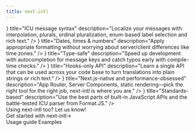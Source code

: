 ```yaml
---
title: next-intl
---
```



<div className="bg-slate-50 dark:bg-gray-900">

<Hero
  titleStrong="Internationalization for Next.js"
  titleRegular="that gets out of your way."
  description="Support multiple languages, with your app code becoming simpler instead of more complex."
  getStarted="Get started"
  viewExample="View an example"
  rscAnnouncement="Support for Next.js 13 and the App Router has arrived →"
/>
<PartnerBanner intro="Presented by" />

<Section
  title="Batteries included, minimalistic API"
  description="Internationalization (i18n) is an essential part of the user experience, therefore next‑intl gives you everything you need to get language nuances right in your Next.js apps."
>
  <div className="grid grid-cols-1 lg:grid-cols-2 gap-6 xl:gap-20">
    <FeaturePanel
      code={<CodeSnippets.icu />}
      title="ICU message syntax"
      description="Localize your messages with interpolation, plurals, ordinal pluralization, enum-based label selection and rich text."
    />
    <FeaturePanel
      code={<CodeSnippets.datesTimesNumbers />}
      title="Dates, times & numbers"
      description="Apply appropriate formatting without worrying about server/client differences like time zones."
    />
    <FeaturePanel
      code={<CodeSnippets.typeSafe />}
      title="Type-safe"
      description="Speed up development with autocompletion for message keys and catch typos early with compile-time checks."
    />
    <FeaturePanel
      code={<CodeSnippets.hooks />}
      title="Hooks-only API"
      description="Learn a single API that can be used across your code base to turn translations into plain strings or rich text."
    />
    <FeaturePanel
      code={<CodeSnippets.buildOutput />}
      title="Next.js-native and performance-obsessed"
      description="App Router, Server Components, static rendering—pick the right tool for the right job, next-intl is where you are."
    />
    <FeaturePanel
      code={<CodeSnippets.standards />}
      title="Standards-based"
      description="Use the best parts of built-in JavaScript APIs and the battle-tested ICU parser from Format.JS."
    />
  </div>
</Section>
<Section title="Trusted by the Next.js community">
  <div className="grid grid-cols-1 lg:grid-cols-3 gap-6">
    <div className="flex flex-col gap-6">
      <UserTestimonial
        userName="Kieran McHugh"
        position="Founder & CEO of Daybridge"
        quote="We were initially worried that adding support for multiple languages to our app would add overwhelming complexity, but next-intl genuinely made the process so much smoother than we expected."
        portraitUrl="/user-kieran-mchugh.jpg"
        href="https://twitter.com/kieranmch"
      />
      <UserTestimonial
        userName="Colin Sidoti"
        position="Co-founder & CEO of Clerk"
        quote="Interop with next-intl was a design requirement"
        portraitUrl="/user-colin-sidoti.jpg"
        href="https://twitter.com/tweetsbycolin/status/1654418495646629888"
      />
    </div>
    <div className="flex flex-col gap-6">
      <UserTestimonial
        userName="Cali Castle"
        position="Founder & CEO of Zolplay"
        quote="I think next-intl should become a Next.js first-class citizen at some point, it’s just brilliant and simple to use."
        portraitUrl="/user-cali-castle.png"
        href="https://twitter.com/thecalicastle/status/1638566769433669633"
      />
      <UserTestimonial
        userName="Alvar Lagerlöf"
        position="Senior Frontend Developer at Motatos"
        quote="It's a great tool. We're using it now for our App Router rollout."
        portraitUrl="/user-alvar-lagerlof.jpeg"
        href="https://twitter.com/alvarlagerlof"
      />
    </div>
    <div className="flex flex-col gap-6">
      <UserTestimonial
        userName="Lachlan Campbell"
        position="Web designer-developer at Watershed"
        quote="We're using next-intl on watershed.com! It's running entirely on App Router, using the Client Components version."
        portraitUrl="/user-lachlan-campbell.jpeg"
        href="https://twitter.com/lachlanjc"
      />
      <UserTestimonial
        userName="Jökull Solberg"
        position="CTO of Trip to Japan"
        quote="Amazing work on this library, launching our site today."
        portraitUrl="/user-jokull-solberg.jpeg"
        href="https://twitter.com/jokull"
      />
    </div>
  </div>
  <div className="flex flex-col-reverse gap-6 mt-10 lg:mt-24 justify-center items-center relative">
    <div className="hidden hover:z-10 lg:absolute lg:left-1/2 lg:translate-x-[-800px] lg:scale-75 lg:block">
      <ShowcaseSite
        className="shadow-md"
        title="Zolplay"
        screenUrl="/showcase-zolplay.png"
        href="https://zolplay.com/"
      />
    </div>
    <div className="hover:z-10 lg:absolute lg:left-1/2 lg:translate-x-[-600px] lg:scale-90">
      <ShowcaseSite
        className="shadow-md"
        title="Trip to Japan"
        screenUrl="/showcase-triptojapan.png"
        href="https://www.triptojapan.com/"
      />
    </div>
    <div className="hidden hover:z-10 lg:absolute lg:left-1/2 lg:translate-x-[200px] lg:scale-75 lg:block">
      <ShowcaseSite
        className="shadow-md"
        title="Motatos"
        screenUrl="/showcase-motatos.png"
        href="https://www.motatos.co.uk/"
      />
    </div>
    <div className="hover:z-10 lg:absolute lg:left-1/2 lg:scale-90">
      <ShowcaseSite
        className="shadow-md"
        title="Daybridge"
        screenUrl="/showcase-daybridge.png"
        href="https://www.daybridge.com"
      />
    </div>
    <div className="hover:z-10 ">
      <ShowcaseSite
        className="shadow-lg"
        title="Watershed"
        screenUrl="/showcase-watershed.png"
        href="https://www.watershed.com"
      />
    </div>
  </div>
  <div className="mt-8 text-sm text-center text-slate-600 dark:text-slate-400">
    Using next-intl too? <Link target="_blank" href="https://github.com/amannn/next-intl/issues/138">Let us know!</Link>
  </div>
</Section>
<div className="pb-40 text-center">
  <LinkButton href="/docs/getting-started">Get started with next-intl<span className="inline-block ml-2">→</span></LinkButton>
  <div className="flex gap-6 mt-8 justify-center">
    <Link href="/docs/usage">Usage guide</Link>
    <Link href="/examples">Examples</Link>
  </div>
</div>
</div>
